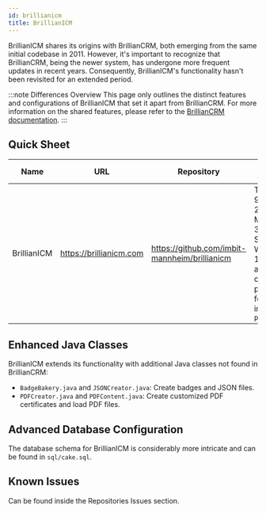 ```yaml
---
id: brillianicm
title: BrillianICM
---
```



BrillianICM shares its origins with BrillianCRM, both emerging from the same initial codebase in 2011. However, it's important to recognize that BrillianCRM, being the newer system, has undergone more frequent updates in recent years. Consequently, BrillianICM's functionality hasn't been revisited for an extended period.

:::note Differences Overview
This page only outlines the distinct features and configurations of BrillianICM that set it apart from BrillianCRM. For more information on the shared features, please refer to the [BrillianCRM documentation](/projects/brilliancrm).
:::

## Quick Sheet
| Name      | URL           | Repository                  | Tech Stack | Database | CPU Platform | Hosting Location    |
|-----------|---------------|----------------------------|------------|----------|--------------|------------|
| BrillianICM | https://brillianicm.com | https://github.com/imbit-mannheim/brillianicm | Tomcat 9, JRE 21, Maven 3, Shiro Web 1.13.0 and other plugins found in `pom.xml` | MariaDB 11.5.0 | x86         | AWS |
  
## Enhanced Java Classes
BrillianICM extends its functionality with additional Java classes not found in BrillianCRM:

- `BadgeBakery.java` and `JSONCreator.java`: Create badges and JSON files.
- `PDFCreator.java` and `PDFContent.java`: Create customized PDF certificates and load PDF files.

  
## Advanced Database Configuration
The database schema for BrillianICM is considerably more intricate and can be found in `sql/cake.sql`.


## Known Issues
Can be found inside the Repositories Issues section.